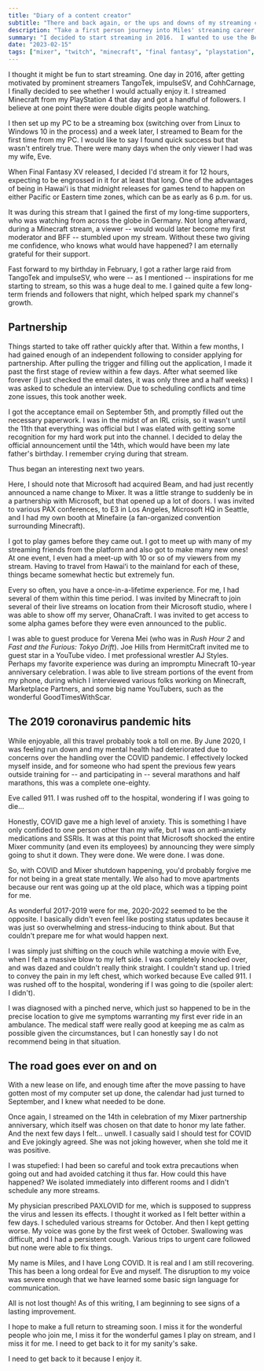 ```yaml
---
title: "Diary of a content creator"
subtitle: "There and back again, or the ups and downs of my streaming career"
description: "Take a first person journey into Miles' streaming career, and his thoughts on going forward as a Twitch streamer."
summary: "I decided to start streaming in 2016.  I wanted to use the Beam platform, which was used by TangoTek and impulseSV, but my first stream was actually to Twitch, to see whether streaming was for me.  I streamed Minecraft from my PlayStation..."
date: "2023-02-15"
tags: ["mixer", "twitch", "minecraft", "final fantasy", "playstation", "covid"]
---
```


I thought it might be fun to start streaming. One day in 2016, after getting motivated by prominent streamers TangoTek, impulseSV, and CohhCarnage, I finally decided to see whether I would actually enjoy it. I streamed Minecraft from my PlayStation 4 that day and got a handful of followers. I believe at one point there were double digits people watching.

I then set up my PC to be a streaming box (switching over from Linux to Windows 10 in the process) and a week later, I streamed to Beam for the first time from my PC. I would like to say I found quick success but that wasn't entirely true. There were many days when the only viewer I had was my wife, Eve.

<ImageCard src="joehills-miles.jpg" caption="TopStiGear photographs Joe Hills and Miles Pernicious recording a YouTube video for HermitCraft Season 6 during a break in the action while attending PAX South in San Antonio, Texas, Jan. 20, 2019." credit="(Photo/Eve Pernicious)" alt="Joe Hills and Miles on a laptop while TopStiGear photographs the scene" />

When Final Fantasy XV released, I decided I'd stream it for 12 hours, expecting to be engrossed in it for at least that long. One of the advantages of being in Hawaiʻi is that midnight releases for games tend to happen on either Pacific or Eastern time zones, which can be as early as 6 p.m. for us.

It was during this stream that I gained the first of my long-time supporters, who was watching from across the globe in Germany. Not long afterward, during a Minecraft stream, a viewer -- would would later become my first moderator and BFF -- stumbled upon my stream. Without these two giving me confidence, who knows what would have happened? I am eternally grateful for their support.

Fast forward to my birthday in February, I got a rather large raid from TangoTek and impulseSV, who were -- as I mentioned -- inspirations for me starting to stream, so this was a huge deal to me. I gained quite a few long-term friends and followers that night, which helped spark my channel's growth.

## Partnership

Things started to take off rather quickly after that.  Within a few months, I had gained enough of an independent following to consider applying for partnership. After pulling the trigger and filling out the application, I made it past the first stage of review within a few days. After what seemed like forever (I just checked the email dates, it was only three and a half weeks) I was asked to schedule an interview. Due to scheduling conflicts and time zone issues, this took another week.

I got the acceptance email on September 5th, and promptly filled out the necessary paperwork. I was in the midst of an IRL crisis, so it wasn't until the 11th that everything was official but I was elated with getting some recognition for my hard work put into the channel. I decided to delay the official announcement until the 14th, which would have been my late father's birthday. I remember crying during that stream.

Thus began an interesting next two years.

<ImageCard full="true" src="verenamei.jpg" caption="Professional stunt driver Verena Mei shares a laugh with Miles Pernicious (off-camera) immediately after her stream. Miles managed the behind-the-scenes production from the Ala Moana Microsoft Store, Honolulu, Hawaiʻi. Jan. 25, 2019." credit="(Photo/Miles Pernicious)" alt="Verena Mei, smiling after her stream." />

Here, I should note that Microsoft had acquired Beam, and had just recently announced a name change to Mixer. It was a little strange to suddenly be in a partnership with Microsoft, but that opened up a lot of doors. I was invited to various PAX conferences, to E3 in Los Angeles, Microsoft HQ in Seattle, and I had my own booth at Minefaire (a fan-organized convention surrounding Minecraft).

I got to play games before they came out. I got to meet up with many of my streaming friends from the platform and also got to make many new ones! At one event, I even had a meet-up with 10 or so of my viewers from my stream. Having to travel from Hawaiʻi to the mainland for each of these, things became somewhat hectic but extremely fun.

Every so often, you have a once-in-a-lifetime experience.  For me, I had several of them within this time period. I was invited by Minecraft to join several of their live streams on location from their Microsoft studio, where I was able to show off my server, OhanaCraft. I was invited to get access to some alpha games before they were even announced to the public.

I was able to guest produce for Verena Mei (who was in <cite>Rush Hour 2</cite> and <cite>Fast and the Furious: Tokyo Drift</cite>). Joe Hills from HermitCraft invited me to guest star in a YouTube video.  I met professional wrestler AJ Styles.  Perhaps my favorite experience was during an impromptu Minecraft 10-year anniversary celebration. I was able to live stream portions of the event from my phone, during which I interviewed various folks working on Minecraft, Marketplace Partners, and some big name YouTubers, such as the wonderful GoodTimesWithScar.

## The 2019 coronavirus pandemic hits

While enjoyable, all this travel probably took a toll on me. By June 2020, I was feeling run down and my mental health had deteriorated due to concerns over the handling over the COVID pandemic. I effectively locked myself inside, and for someone who had spent the previous few years outside training for -- and participating in -- several marathons and half marathons, this was a complete one-eighty.

<PullQuote>Eve called 911.  I was rushed off to the hospital, wondering if I was going to die...</PullQuote>

Honestly, COVID gave me a high level of anxiety. This is something I have only confided to one person other than my wife, but I was on anti-anxiety medications and SSRIs. It was at this point that Microsoft shocked the entire Mixer community (and even its employees) by announcing they were simply going to shut it down. They were done. We were done. I was done.

So, with COVID and Mixer shutdown happening, you'd probably forgive me for not being in a great state mentally. We also had to move apartments because our rent was going up at the old place, which was a tipping point for me.

As wonderful 2017-2019 were for me, 2020-2022 seemed to be the opposite. I basically didn't even feel like posting status updates because it was just so overwhelming and stress-inducing to think about. But that couldn't prepare me for what would happen next.

I was simply just shifting on the couch while watching a movie with Eve, when I felt a massive blow to my left side. I was completely knocked over, and was dazed and couldn't really think straight. I couldn't stand up. I tried to convey the pain in my left chest, which worked because Eve called 911.  I was rushed off to the hospital, wondering if I was going to die (spoiler alert: I didn't).

I was diagnosed with a pinched nerve, which just so happened to be in the precise location to give me symptoms warranting my first ever ride in an ambulance. The medical staff were really good at keeping me as calm as possible given the circumstances, but I can honestly say I do not recommend being in that situation.

## The road goes ever on and on

With a new lease on life, and enough time after the move passing to have gotten most of my computer set up done, the calendar had just turned to September, and I knew what needed to be done.

Once again, I streamed on the 14th in celebration of my Mixer partnership anniversary, which itself was chosen on that date to honor my late father. And the next few days I felt... unwell. I casually said I should test for COVID and Eve jokingly agreed. She was not joking however, when she told me it was positive.

<ImageCard src="miles-styles.jpg" caption="Professional wrestler AJ Styles hangs out with Miles Pernicious at the E3 Conference in Los Angeles, Calif., June 11, 2019." credit="(Photo/Miles Pernicious)" alt="Selfie with AJ Styles and Miles Pernicious" />

I was stupefied: I had been so careful and took extra precautions when going out and had avoided catching it thus far. How could this have happened? We isolated immediately into different rooms and I didn't schedule any more streams.

My physician prescribed PAXLOVID for me, which is supposed to suppress the virus and lessen its effects. I thought it worked as I felt better within a few days. I scheduled various streams for October. And then I kept getting worse. My voice was gone by the first week of October. Swallowing was difficult, and I had a persistent cough. Various trips to urgent care followed but none were able to fix things.

My name is Miles, and I have Long COVID. It is real and I am still recovering. This has been a long ordeal for Eve and myself.  The disruption to my voice was severe enough that we have learned some basic sign language for communication.

All is not lost though! As of this writing, I am beginning to see signs of a lasting improvement.

I hope to make a full return to streaming soon. I miss it for the wonderful people who join me, I miss it for the wonderful games I play on stream, and I miss it for me. I need to get back to it for my sanity's sake.

I need to get back to it because I enjoy it.
